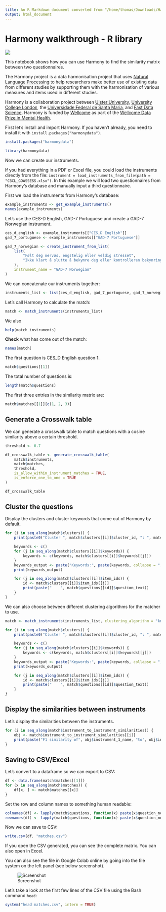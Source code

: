 ```yaml
---
title: An R Markdown document converted from "/home/thomas/Downloads/Harmony_R_example.ipynb"
output: html_document
---
```


# Harmony walkthrough - R library

![](https://raw.githubusercontent.com/harmonydata/brand/main/Logo/PNG/%D0%BB%D0%BE%D0%B3%D0%BE%20%D1%84%D1%83%D0%BB-05.png)

This notebook shows how you can use Harmony to find the similarity matrix between two questionnaires.
  
The Harmony project is a data harmonisation project that uses [Natural Language Processing](https://fastdatascience.com/guide-natural-language-processing-nlp/) to help researchers make better use of existing data from different studies by supporting them with the harmonisation of various measures and items used in different studies.

Harmony is a collaboration project between [Ulster University](https://ulster.ac.uk/), [University College London](https://ucl.ac.uk/), the [Universidade Federal de Santa Maria](https://www.ufsm.br/), and [Fast Data Science](http://fastdatascience.com/).  Harmony is funded by [Wellcome](https://wellcome.org/) as part of the [Wellcome Data Prize in Mental Health](https://wellcome.org/grant-funding/schemes/wellcome-mental-health-data-prize).

First let's install and import Harmony. If you haven't already, you need to install it with `install.packages("harmonydata")`.

```r
install.packages("harmonydata")
```

```r
library(harmonydata)
```

Now we can create our instruments.

If you had everything in a PDF or Excel file, you could load the instruments directly from the file: `instrument = load_instruments_from_file(path = "CBCL_GOASSESS.xlsx")`.
In this example we will load two questionnaires from Harmony's database and manually input a third questionnaire.

First we load the instruments from Harmony's database:

```r
example_instruments <- get_example_instruments()
names(example_instruments)
```

Let's use the CES-D English, GAD-7 Portuguese and create a GAD-7 Norwegian instrument.

```r
ces_d_english <- example_instruments[["CES_D English"]]
gad_7_portuguese <- example_instruments[["GAD-7 Portuguese"]]

gad_7_norwegian <- create_instrument_from_list(
    list(
        "Følt deg nervøs, engstelig eller veldig stresset",
        "Ikke klart å slutte å bekymre deg eller kontrolleren bekymringene dine"
    ),
    instrument_name = "GAD-7 Norwegian"
)
```

We can concatenate our instruments together:

```r
instruments_list <- list(ces_d_english, gad_7_portuguese, gad_7_norwegian)
```

Let’s call Harmony to calculate the match:

```r
match <- match_instruments(instruments_list)
```

We also

```r
help(match_instruments)
```

**Check** what has come out of the match:

```r
names(match)
```

The first question is CES_D English question 1.

```r
match$questions[[1]]
```

The total number of questions is:

```r
length(match$questions)
```

The first three entries in the similarity matrix are:

```r
match$matches[[1]][c(1, 2, 3)]
```

## Generate a Crosswalk table

We can generate a crosswalk table to match questions with a cosine similarity above a certain threshold.

```r
threshold <- 0.7

df_crosswalk_table <- generate_crosswalk_table(
    match$instruments,
    match$matches,
    threshold,
    is_allow_within_instrument_matches = TRUE,
    is_enforce_one_to_one = TRUE
)

df_crosswalk_table
```

## Cluster the questions

Display the clusters and cluster keywords that come out of Harmony by default.

```r
for (i in seq_along(match$clusters)) {
    print(paste0("Cluster ", match$clusters[[i]]$cluster_id, ": ", match$clusters[[i]]$text_description))

    keywords <- c()
    for (j in seq_along(match$clusters[[i]]$keywords)) {
        keywords <- c(keywords, match$clusters[[i]]$keywords[[j]])
    }
    keywords_output <- paste("Keywords:", paste(keywords, collapse = ", "))
    print(keywords_output)

    for (j in seq_along(match$clusters[[i]]$item_ids)) {
        id <- match$clusters[[i]]$item_ids[[j]]
        print(paste("    ", match$questions[[id]]$question_text))
    }
}
```

We can also choose between different clustering algorithms for the matcher to use.

```r
match <- match_instruments(instruments_list, clustering_algorithm = "kmeans")

for (i in seq_along(match$clusters)) {
    print(paste0("Cluster ", match$clusters[[i]]$cluster_id, ": ", match$clusters[[i]]$text_description))

    keywords <- c()
    for (j in seq_along(match$clusters[[i]]$keywords)) {
        keywords <- c(keywords, match$clusters[[i]]$keywords[[j]])
    }
    keywords_output <- paste("Keywords:", paste(keywords, collapse = ", "))
    print(keywords_output)

    for (j in seq_along(match$clusters[[i]]$item_ids)) {
        id <- match$clusters[[i]]$item_ids[[j]]
        print(paste("    ", match$questions[[id]]$question_text))
    }
}
```

## Display the similarities between instruments

Let's display the similarities between the instruments.

```r
for (i in seq_along(match$instrument_to_instrument_similarities)) {
    obj <- match$instrument_to_instrument_similarities[[i]]
    print(paste("F1 similarity of", obj$instrument_1_name, "to", obj$instrument_2_name, "is", obj$f1))
}
```

## Saving to CSV/Excel

Let's convert to a dataframe so we can export to CSV:

```r
df <- data.frame(match$matches[[1]])
for (x in seq_along(match$matches)) {
    df[x, ] <- match$matches[[x]]
}
```

Set the row and column names to something human readable:

```r
colnames(df) <- lapply(match$questions, function(x) paste(x$question_no, x$question_text, sep = " "))
rownames(df) <- lapply(match$questions, function(x) paste(x$question_no, x$question_text, sep = " "))
```

Now we can save to CSV:

```r
write.csv(df, "matches.csv")
```

If you open the CSV generated, you can see the complete matrix. You can also open in Excel.

You can also see the file in Google Colab online by going into the file system on the left panel (see below screenshot).

![Screenshot](https://raw.githubusercontent.com/harmonydata/experiments/main/csv_colab.png)

Let's take a look at the first few lines of the CSV file using the Bash command `head`:

```r
system("head matches.csv", intern = TRUE)
```

